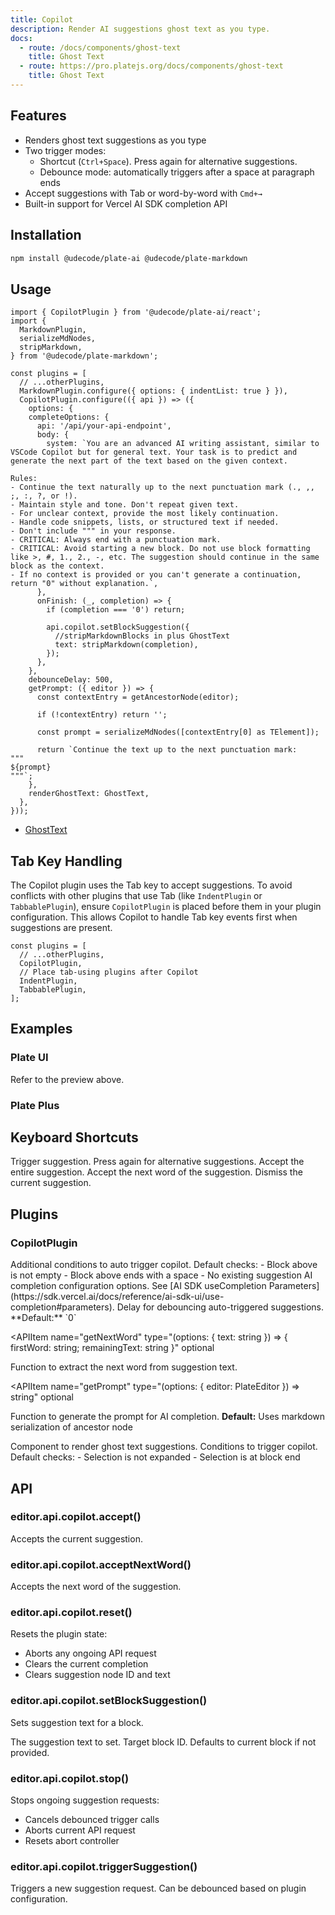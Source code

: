 ```yaml
---
title: Copilot
description: Render AI suggestions ghost text as you type.
docs:
  - route: /docs/components/ghost-text
    title: Ghost Text
  - route: https://pro.platejs.org/docs/components/ghost-text
    title: Ghost Text
---
```


<ComponentPreview name="demo" id="copilot" />

<PackageInfo>

## Features

- Renders ghost text suggestions as you type
- Two trigger modes:
  - Shortcut (`Ctrl+Space`). Press again for alternative suggestions.
  - Debounce mode: automatically triggers after a space at paragraph ends
- Accept suggestions with Tab or word-by-word with `Cmd+→`
- Built-in support for Vercel AI SDK completion API

</PackageInfo>

## Installation

```bash
npm install @udecode/plate-ai @udecode/plate-markdown
```

## Usage

```tsx
import { CopilotPlugin } from '@udecode/plate-ai/react';
import {
  MarkdownPlugin,
  serializeMdNodes,
  stripMarkdown,
} from '@udecode/plate-markdown';
```

```tsx
const plugins = [
  // ...otherPlugins,
  MarkdownPlugin.configure({ options: { indentList: true } }),
  CopilotPlugin.configure(({ api }) => ({
    options: {
    completeOptions: {
      api: '/api/your-api-endpoint',
      body: {
        system: `You are an advanced AI writing assistant, similar to VSCode Copilot but for general text. Your task is to predict and generate the next part of the text based on the given context.

Rules:
- Continue the text naturally up to the next punctuation mark (., ,, ;, :, ?, or !).
- Maintain style and tone. Don't repeat given text.
- For unclear context, provide the most likely continuation.
- Handle code snippets, lists, or structured text if needed.
- Don't include """ in your response.
- CRITICAL: Always end with a punctuation mark.
- CRITICAL: Avoid starting a new block. Do not use block formatting like >, #, 1., 2., -, etc. The suggestion should continue in the same block as the context.
- If no context is provided or you can't generate a continuation, return "0" without explanation.`,
      },
      onFinish: (_, completion) => {
        if (completion === '0') return;

        api.copilot.setBlockSuggestion({
          //stripMarkdownBlocks in plus GhostText
          text: stripMarkdown(completion),
        });
      },
    },
    debounceDelay: 500,
    getPrompt: ({ editor }) => {
      const contextEntry = getAncestorNode(editor);

      if (!contextEntry) return '';

      const prompt = serializeMdNodes([contextEntry[0] as TElement]);

      return `Continue the text up to the next punctuation mark:
"""
${prompt}
"""`;
    },
    renderGhostText: GhostText,
  },
}));
```

- [GhostText](/docs/components/ghost-text)

## Tab Key Handling

The Copilot plugin uses the Tab key to accept suggestions. To avoid conflicts with other plugins that use Tab (like `IndentPlugin` or `TabbablePlugin`), ensure `CopilotPlugin` is placed before them in your plugin configuration. This allows Copilot to handle Tab key events first when suggestions are present.

```tsx
const plugins = [
  // ...otherPlugins,
  CopilotPlugin,
  // Place tab-using plugins after Copilot
  IndentPlugin,
  TabbablePlugin,
];
```

## Examples

### Plate UI

Refer to the preview above.

### Plate Plus

<ComponentPreviewPro name="copilot-pro" />

## Keyboard Shortcuts

<KeyTable>
  <KeyTableItem hotkey="Ctrl + Space">
    Trigger suggestion. Press again for alternative suggestions.
  </KeyTableItem>
  <KeyTableItem hotkey="Tab">Accept the entire suggestion.</KeyTableItem>
  <KeyTableItem hotkey="Cmd + →">
    Accept the next word of the suggestion.
  </KeyTableItem>
  <KeyTableItem hotkey="Escape">Dismiss the current suggestion.</KeyTableItem>
</KeyTable>

## Plugins

### CopilotPlugin

<APIOptions>
<APIItem name="autoTriggerQuery" type="(options: { editor: PlateEditor }) => boolean" optional>
  Additional conditions to auto trigger copilot. Default checks:
  - Block above is not empty
  - Block above ends with a space
  - No existing suggestion
</APIItem>

<APIItem name="completeOptions" type="Partial<CompleteOptions>">
  AI completion configuration options. See [AI SDK useCompletion
  Parameters](https://sdk.vercel.ai/docs/reference/ai-sdk-ui/use-completion#parameters).
</APIItem>

<APIItem name="debounceDelay" type="number" optional>
  Delay for debouncing auto-triggered suggestions. **Default:** `0`
</APIItem>

<APIItem
  name="getNextWord"
  type="(options: { text: string }) => { firstWord: string; remainingText: string }"
  optional
>
  Function to extract the next word from suggestion text.
</APIItem>

<APIItem
  name="getPrompt"
  type="(options: { editor: PlateEditor }) => string"
  optional
>
  Function to generate the prompt for AI completion. **Default:** Uses markdown
  serialization of ancestor node
</APIItem>

<APIItem name="renderGhostText" type="(() => React.ReactNode) | null" optional>
  Component to render ghost text suggestions.
</APIItem>

<APIItem name="triggerQuery" type="(options: { editor: PlateEditor }) => boolean" optional>
  Conditions to trigger copilot. Default checks:
  - Selection is not expanded
  - Selection is at block end
</APIItem>
</APIOptions>

## API

### editor.api.copilot.accept()

Accepts the current suggestion.

### editor.api.copilot.acceptNextWord()

Accepts the next word of the suggestion.

### editor.api.copilot.reset()

Resets the plugin state:

- Aborts any ongoing API request
- Clears the current completion
- Clears suggestion node ID and text

### editor.api.copilot.setBlockSuggestion()

Sets suggestion text for a block.

<APIParameters>
  <APIItem name="options" type="object">
    <APISubList>
      <APISubListItem parent="options" name="text" type="string">
        The suggestion text to set.
      </APISubListItem>
      <APISubListItem parent="options" name="id" type="string" optional>
        Target block ID. Defaults to current block if not provided.
      </APISubListItem>
    </APISubList>
  </APIItem>
</APIParameters>

### editor.api.copilot.stop()

Stops ongoing suggestion requests:

- Cancels debounced trigger calls
- Aborts current API request
- Resets abort controller

### editor.api.copilot.triggerSuggestion()

Triggers a new suggestion request. Can be debounced based on plugin configuration.
